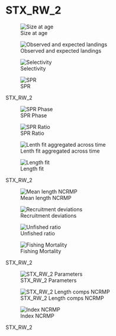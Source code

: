 # STX_RW_2 {.unnumbered}

::: {#fig-STX-RW-1-group1 layout-ncol="2"}
![Size at age](/Scenarios/STX_RW_2/plots/bio1_sizeatage.png)

![Observed and expected landings](/Scenarios/STX_RW_2/plots/catch3_observed_and_expected_landings_(if_different).png)

![Selectivity](/Scenarios/STX_RW_2/plots/sel01_multiple_fleets_length1.png)

![SPR](/Scenarios/STX_RW_2/plots/SPR1_series.png)

STX_RW_2
:::

::: {#fig-STX_RW_2-group2 layout-ncol="2"}
![SPR Phase](/Scenarios/STX_RW_2/plots/SPR4_phase.png)

![SPR Ratio](/Scenarios/STX_RW_2/plots/SPR3_ratiointerval.png)

![Lenth fit aggregated across time](/Scenarios/STX_RW_2/plots/comp_lenfit__aggregated_across_time.png)

![Length fit](/Scenarios/STX_RW_2/plots/comp_lenfit__multi-fleet_comparison.png)

STX_RW_2
:::

::: {#fig-STX_RW_2-group3 layout-ncol="2"}
![Mean length NCRMP](/Scenarios/STX_RW_2/plots/comp_lenfit_data_weighting_TA1-8_NCRMP.png)

![Recruitment deviations](/Scenarios/STX_RW_2/plots/recdevs1_points.png)

![Unfished ratio](/Scenarios/STX_RW_2/plots/ts9_Fraction_of_unfished_spawning_output_with_95_asymptotic_intervals_intervals.png)

![Fishing Mortality](/Scenarios/STX_RW_2/plots/ts_summaryF.png)

STX_RW_2
:::

::: {#fig-STX_RW_2-group4 layout-ncol="2"}
![STX_RW_2 Parameters](/Scenarios/STX_RW_2/plots/parameter_distributions.png)

![STX_RW_2 Length comps NCRMP](/Scenarios/STX_RW_2/plots/comp_lenfit_flt2mkt0.png)

![Index NCRMP](/Scenarios/STX_RW_2/plots/index2_cpuefit_NCRMP.png)

STX_RW_2
:::
